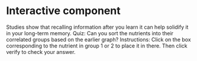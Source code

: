 # Interactive component

Studies show that recalling information after you learn it can help solidify it in your long-term memory.
Quiz: Can you sort the nutrients into their correlated groups based on the earlier graph?
Instructions: Click on the box corresponding to the nutrient in group 1 or 2 to place it in there. Then click verify to check your answer.

<script src="https://d3js.org/d3.v7.js"></script>

<div id="plot"></div>

<script src="scripts/interactive.js"></script>
